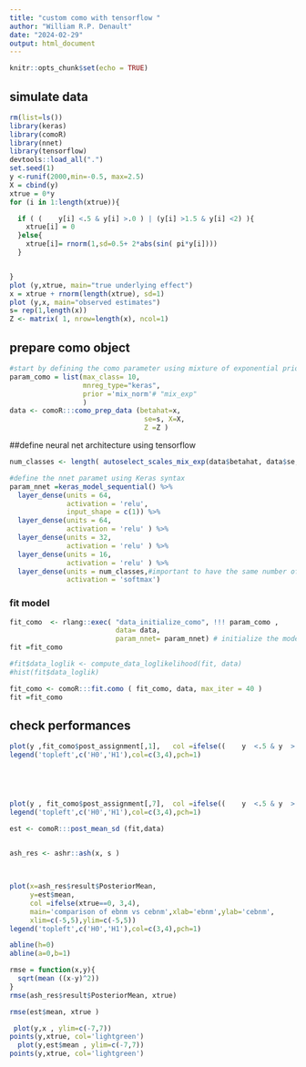 ```yaml
---
title: "custom como with tensorflow "
author: "William R.P. Denault"
date: "2024-02-29"
output: html_document
---
```


```r
knitr::opts_chunk$set(echo = TRUE)
```

##  simulate data

```r
rm(list=ls())
library(keras)
library(comoR)
library(nnet)
library(tensorflow)
devtools::load_all(".")
set.seed(1)
y <-runif(2000,min=-0.5, max=2.5)
X = cbind(y)
xtrue = 0*y
for (i in 1:length(xtrue)){

  if ( (    y[i] <.5 & y[i] >.0 ) | (y[i] >1.5 & y[i] <2) ){
    xtrue[i] = 0
  }else{
    xtrue[i]= rnorm(1,sd=0.5+ 2*abs(sin( pi*y[i])))
  }


}
plot (y,xtrue, main="true underlying effect")
x = xtrue + rnorm(length(xtrue), sd=1)
plot (y,x, main="observed estimates")
s= rep(1,length(x))
Z <- matrix( 1, nrow=length(x), ncol=1)


```

## prepare como object

```r
#start by defining the como parameter using mixture of exponential priors and a neural net regressor
param_como = list(max_class= 10,
                  mnreg_type="keras",
                  prior ='mix_norm'# "mix_exp"
                  )
data <- comoR:::como_prep_data (betahat=x,
                                 se=s, X=X,
                                 Z =Z )
```



##define neural net architecture using tensorflow


```r
num_classes <- length( autoselect_scales_mix_exp(data$betahat, data$se,10))

#define the nnet paramet using Keras syntax
param_nnet =keras_model_sequential() %>%
  layer_dense(units = 64,
              activation = 'relu',
              input_shape = c(1)) %>%
  layer_dense(units = 64,
              activation = 'relu' ) %>% 
  layer_dense(units = 32,
              activation = 'relu' ) %>%
  layer_dense(units = 16,
              activation = 'relu' ) %>%
  layer_dense(units = num_classes,#important to have the same number of units as the number of classes
              activation = 'softmax')
```

### fit model

```r
fit_como  <- rlang::exec( "data_initialize_como", !!! param_como ,
                          data= data,
                          param_nnet= param_nnet) # initialize the model from the data
fit =fit_como

#fit$data_loglik <- compute_data_loglikelihood(fit, data)
#hist(fit$data_loglik)

fit_como <- comoR:::fit.como ( fit_como, data, max_iter = 40 )
fit =fit_como


```

## check performances


```r

plot(y ,fit_como$post_assignment[,1],   col =ifelse((    y  <.5 & y  >.0 ) | (y  >1.5 & y  <2) , 3,4), main= "estimated mixture proportions for H0")
legend('topleft',c('H0','H1'),col=c(3,4),pch=1)

 



plot(y , fit_como$post_assignment[,7],  col =ifelse((    y  <.5 & y  >.0 ) | (y  >1.5 & y  <2) ,3,4), main= "estimated mixture proportions 7th component")
legend('topleft',c('H0','H1'),col=c(3,4),pch=1)

est <- comoR:::post_mean_sd (fit,data)
  

ash_res <- ashr::ash(x, s )

 

plot(x=ash_res$result$PosteriorMean,
     y=est$mean,  
     col =ifelse(xtrue==0, 3,4),
     main='comparison of ebnm vs cebnm',xlab='ebnm',ylab='cebnm',
     xlim=c(-5,5),ylim=c(-5,5))
legend('topleft',c('H0','H1'),col=c(3,4),pch=1)

abline(h=0)
abline(a=0,b=1)

rmse = function(x,y){
  sqrt(mean ((x-y)^2))
}
rmse(ash_res$result$PosteriorMean, xtrue)

rmse(est$mean, xtrue )

```
```r
 plot(y,x , ylim=c(-7,7))
points(y,xtrue, col='lightgreen')
  plot(y,est$mean , ylim=c(-7,7))
points(y,xtrue, col='lightgreen')

```

